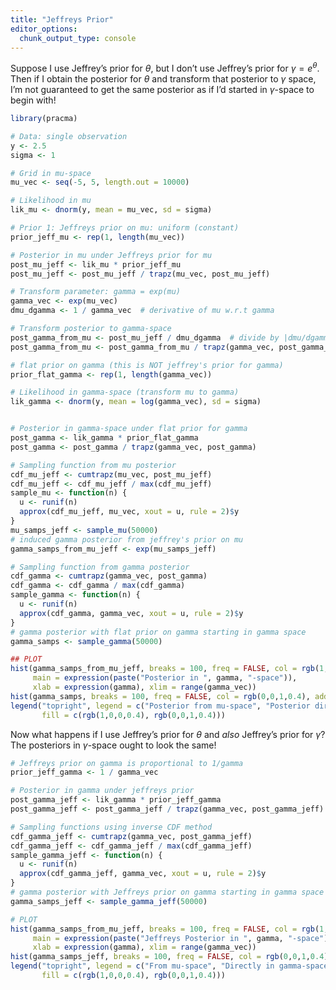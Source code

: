 ```yaml
---
title: "Jeffreys Prior"
editor_options: 
  chunk_output_type: console
---
```


Suppose I use Jeffrey's prior for $\theta$, but I don't use Jeffrey's prior for $\gamma = e^{\theta}$. Then if I obtain the posterior for $\theta$ and transform that posterior to $\gamma$ space, I'm not guaranteed to get the same posterior as if I'd started in $\gamma$-space to begin with!

```r
library(pracma)

# Data: single observation
y <- 2.5
sigma <- 1

# Grid in mu-space
mu_vec <- seq(-5, 5, length.out = 10000)

# Likelihood in mu
lik_mu <- dnorm(y, mean = mu_vec, sd = sigma)

# Prior 1: Jeffreys prior on mu: uniform (constant)
prior_jeff_mu <- rep(1, length(mu_vec))

# Posterior in mu under Jeffreys prior for mu
post_mu_jeff <- lik_mu * prior_jeff_mu
post_mu_jeff <- post_mu_jeff / trapz(mu_vec, post_mu_jeff)

# Transform parameter: gamma = exp(mu)
gamma_vec <- exp(mu_vec)
dmu_dgamma <- 1 / gamma_vec  # derivative of mu w.r.t gamma

# Transform posterior to gamma-space
post_gamma_from_mu <- post_mu_jeff / dmu_dgamma  # divide by |dmu/dgamma| for pdf transform
post_gamma_from_mu <- post_gamma_from_mu / trapz(gamma_vec, post_gamma_from_mu)

# flat prior on gamma (this is NOT jeffrey's prior for gamma)
prior_flat_gamma <- rep(1, length(gamma_vec))

# Likelihood in gamma-space (transform mu to gamma)
lik_gamma <- dnorm(y, mean = log(gamma_vec), sd = sigma)


# Posterior in gamma-space under flat prior for gamma
post_gamma <- lik_gamma * prior_flat_gamma
post_gamma <- post_gamma / trapz(gamma_vec, post_gamma)

# Sampling function from mu posterior
cdf_mu_jeff <- cumtrapz(mu_vec, post_mu_jeff)
cdf_mu_jeff <- cdf_mu_jeff / max(cdf_mu_jeff)
sample_mu <- function(n) {
  u <- runif(n)
  approx(cdf_mu_jeff, mu_vec, xout = u, rule = 2)$y
}
mu_samps_jeff <- sample_mu(50000)
# induced gamma posterior from jeffrey's prior on mu
gamma_samps_from_mu_jeff <- exp(mu_samps_jeff)

# Sampling function from gamma posterior
cdf_gamma <- cumtrapz(gamma_vec, post_gamma)
cdf_gamma <- cdf_gamma / max(cdf_gamma)
sample_gamma <- function(n) {
  u <- runif(n)
  approx(cdf_gamma, gamma_vec, xout = u, rule = 2)$y
}
# gamma posterior with flat prior on gamma starting in gamma space
gamma_samps <- sample_gamma(50000)
```

```r
## PLOT
hist(gamma_samps_from_mu_jeff, breaks = 100, freq = FALSE, col = rgb(1,0,0,0.4),
     main = expression(paste("Posterior in ", gamma, "-space")),
     xlab = expression(gamma), xlim = range(gamma_vec))
hist(gamma_samps, breaks = 100, freq = FALSE, col = rgb(0,0,1,0.4), add = TRUE)
legend("topright", legend = c("Posterior from mu-space", "Posterior directly in gamma-space"),
       fill = c(rgb(1,0,0,0.4), rgb(0,0,1,0.4)))


```

Now what happens if I use Jeffrey's prior for $\theta$ and *also* Jeffrey's prior for $\gamma$? The posteriors in $\gamma$-space ought to look the same!

```r
# Jeffreys prior on gamma is proportional to 1/gamma
prior_jeff_gamma <- 1 / gamma_vec

# Posterior in gamma under jeffreys prior
post_gamma_jeff <- lik_gamma * prior_jeff_gamma
post_gamma_jeff <- post_gamma_jeff / trapz(gamma_vec, post_gamma_jeff)

# Sampling functions using inverse CDF method
cdf_gamma_jeff <- cumtrapz(gamma_vec, post_gamma_jeff)
cdf_gamma_jeff <- cdf_gamma_jeff / max(cdf_gamma_jeff)
sample_gamma_jeff <- function(n) {
  u <- runif(n)
  approx(cdf_gamma_jeff, gamma_vec, xout = u, rule = 2)$y
}
# gamma posterior with Jeffreys prior on gamma starting in gamma space
gamma_samps_jeff <- sample_gamma_jeff(50000)
```

```r
# PLOT
hist(gamma_samps_from_mu_jeff, breaks = 100, freq = FALSE, col = rgb(1,0,0,0.4),
     main = expression(paste("Jeffreys Posterior in ", gamma, "-space")),
     xlab = expression(gamma), xlim = range(gamma_vec))
hist(gamma_samps_jeff, breaks = 100, freq = FALSE, col = rgb(0,0,1,0.4), add = TRUE)
legend("topright", legend = c("From mu-space", "Directly in gamma-space"),
       fill = c(rgb(1,0,0,0.4), rgb(0,0,1,0.4)))

```